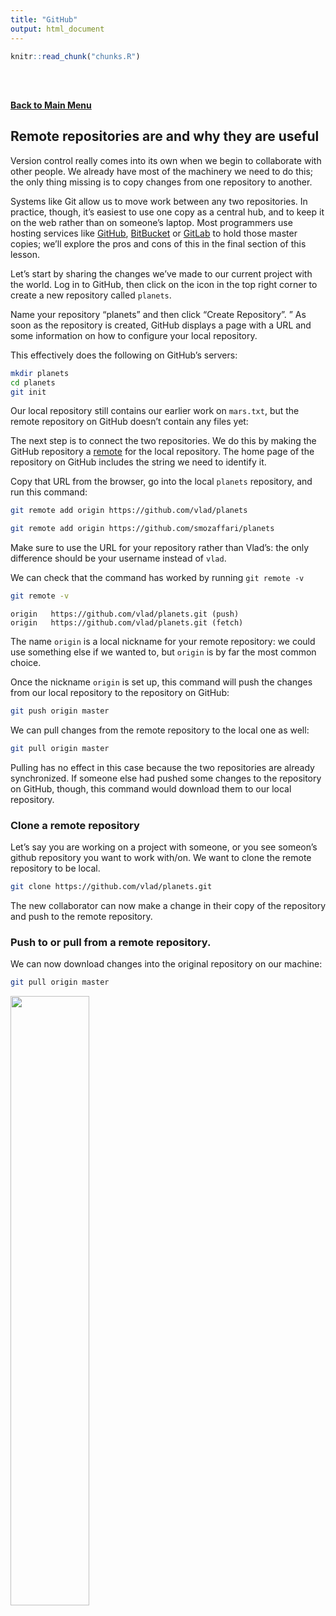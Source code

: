 ```yaml
---
title: "GitHub"
output: html_document
---
```


<!-- The file analysis/chunks.R contains chunks that define default settings
shared across the workflowr files. -->
```r
knitr::read_chunk("chunks.R")
```

<!-- Update knitr chunk options -->
```r
```

<!-- Insert the date the file was last updated -->
```r
```

<!-- Insert the code version (Git commit SHA1) if Git repository exists and R
 package git2r is installed -->
```r
```

<!-- Add your analysis here -->

#### [Back to Main Menu](git_intro.html)   

## Remote repositories are and why they are useful 


Version control really comes into its own
when we begin to collaborate with other people.
We already have most of the machinery we need to do this;
the only thing missing is to copy changes from one repository to another.

Systems like Git allow us to move work between any two repositories.
In practice,
though,
it's easiest to use one copy as a central hub,
and to keep it on the web rather than on someone's laptop.
Most programmers use hosting services like
[GitHub](http://github.com),
[BitBucket](http://bitbucket.org) or
[GitLab](http://gitlab.com/)
to hold those master copies;
we'll explore the pros and cons of this in the final section of this lesson.

Let's start by sharing the changes we've made to our current project with the world.
Log in to GitHub,
then click on the icon in the top right corner to create a new repository called `planets`.  

Name your repository "planets" and then click "Create Repository".  "
As soon as the repository is created,
GitHub displays a page with a URL and some information on how to configure your local repository.  

This effectively does the following on GitHub's servers:

```bash
mkdir planets
cd planets
git init
```

Our local repository still contains our earlier work on `mars.txt`,
but the remote repository on GitHub doesn't contain any files yet:

The next step is to connect the two repositories.
We do this by making the GitHub repository a [remote](reference.html#remote)
for the local repository.
The home page of the repository on GitHub includes
the string we need to identify it.  

Copy that URL from the browser,
go into the local `planets` repository,
and run this command:

```bash
git remote add origin https://github.com/vlad/planets
```

```bash
git remote add origin https://github.com/smozaffari/planets
```

Make sure to use the URL for your repository rather than Vlad's:
the only difference should be your username instead of `vlad`.

We can check that the command has worked by running `git remote -v`

```bash
git remote -v
```

```output
origin   https://github.com/vlad/planets.git (push)
origin   https://github.com/vlad/planets.git (fetch)
```

The name `origin` is a local nickname for your remote repository:
we could use something else if we wanted to,
but `origin` is by far the most common choice.

Once the nickname `origin` is set up,
this command will push the changes from our local repository
to the repository on GitHub:

```bash
git push origin master
```

We can pull changes from the remote repository to the local one as well:
```bash
git pull origin master
```

Pulling has no effect in this case
because the two repositories are already synchronized.
If someone else had pushed some changes to the repository on GitHub,
though,
this command would download them to our local repository.

### Clone a remote repository 

Let's say you are working on a project with someone, or you see someon's github repository you want to work with/on. We want to clone the remote repository to be local.  

```bash
git clone https://github.com/vlad/planets.git
```

The new collaborator can now make a change in their copy of the repository and push to the remote repository. 

### Push to or pull from a remote repository.

We can now download changes into the original repository on our machine:
```bash
git pull origin master
```

![](https://github.com/smozaffari/oberlab_git/blob/master/analysis/fig/r_216778_dY73E.jpg?raw=true){ width=50% }

